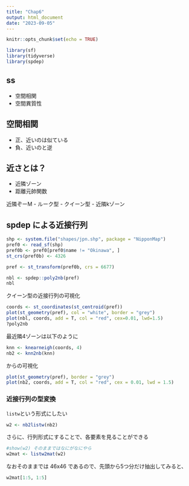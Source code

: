 ```yaml
---
title: "Chap6"
output: html_document
date: "2023-09-05"
---
```


```r
knitr::opts_chunk$set(echo = TRUE)
```

```r
library(sf)
library(tidyverse)
library(spdep)
```


## ss

 - 空間相関
 - 空間異質性
 
## 空間相関
 - 正、近いのは似ている
 - 負、近いのと逆
 
## 近さとは？

 - 近隣ゾーン
 - 距離元帥関数
 
近隣ぞーM
 - ルーク型
 - クイーン型
 - 近隣kゾーン
 
## spdep による近接行列

```r
shp <- system.file("shapes/jpn.shp", package = "NipponMap")
pref0 <- read_sf(shp)
pref0b <- pref0[pref0$name != "Okinawa", ]
st_crs(pref0b) <- 4326
```

```r
pref <- st_transform(pref0b, crs = 6677)
```

```r
nbl <- spdep::poly2nb(pref)
nbl
```

クイーン型の近接行列の可視化
```r
coords <- st_coordinates(st_centroid(pref))
plot(st_geometry(pref), col = "white", border = "grey")
plot(nbl, coords, add = T, col = "red", cex=0.01, lwd=1.5)
?poly2nb
```

最近隣4ゾーンは以下のように
```r
knn <- knearneigh(coords, 4)
nb2 <- knn2nb(knn)
```

からの可視化
```r
plot(st_geometry(pref), border = "grey")
plot(nb2, coords, add = T, col = "red", cex = 0.01, lwd = 1.5)
```

### 近接行列の型変換

`listw`という形式にしたい
```r
w2 <- nb2listw(nb2)
```

さらに、行列形式にすることで、各要素を見ることができる
```r
#show(w2) そのままではなにがなにやら
w2mat <- listw2mat(w2)
```

なおそのままでは 46x46 であるので、先頭から5つ分だけ抽出してみると、
```r
w2mat[1:5, 1:5]
```

